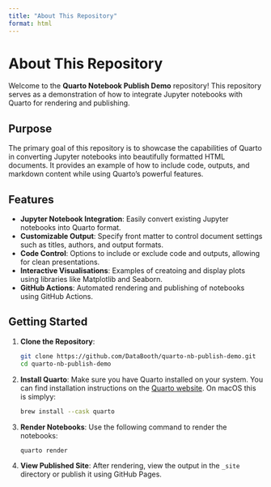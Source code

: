 ```yaml
---
title: "About This Repository"
format: html
---
```


# About This Repository

Welcome to the **Quarto Notebook Publish Demo** repository! This repository serves as a demonstration of how to integrate Jupyter notebooks with Quarto for rendering and publishing.

## Purpose

The primary goal of this repository is to showcase the capabilities of Quarto in converting Jupyter notebooks into beautifully formatted HTML documents. It provides an example of how to include code, outputs, and markdown content while using Quarto's powerful features.

## Features

- **Jupyter Notebook Integration**: Easily convert existing Jupyter notebooks into Quarto format.
- **Customizable Output**: Specify front matter to control document settings such as titles, authors, and output formats.
- **Code Control**: Options to include or exclude code and outputs, allowing for clean presentations.
- **Interactive Visualisations**: Examples of creatoing and display plots using libraries like Matplotlib and Seaborn.
- **GitHub Actions**: Automated rendering and publishing of notebooks using GitHub Actions.

## Getting Started

1. **Clone the Repository**:
   ```bash
   git clone https://github.com/DataBooth/quarto-nb-publish-demo.git
   cd quarto-nb-publish-demo
   ```

2. **Install Quarto**: Make sure you have Quarto installed on your system. You can find installation instructions on the [Quarto website](https://quarto.org/docs/get-started/). On macOS this is simplyy:
   ```bash
   brew install --cask quarto
   ```


3. **Render Notebooks**: Use the following command to render the notebooks:
   ```bash
   quarto render
   ```

4. **View Published Site**: After rendering, view the output in the `_site` directory or publish it using GitHub Pages.
